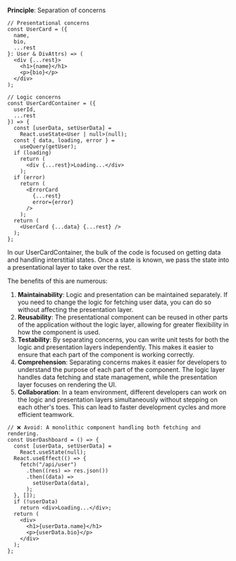 **Principle**: Separation of concerns

```tsx
// Presentational concerns
const UserCard = ({
  name,
  bio,
  ...rest
}: User & DivAttrs) => (
  <div {...rest}>
    <h1>{name}</h1>
    <p>{bio}</p>
  </div>
);

// Logic concerns
const UserCardContainer = ({
  userId,
  ...rest
}) => {
  const [userData, setUserData] =
    React.useState<User | null>(null);
  const { data, loading, error } =
    useQuery(getUser);
  if (loading)
    return (
      <div {...rest}>Loading...</div>
    );
  if (error)
    return (
      <ErrorCard
        {...rest}
        error={error}
      />
    );
  return (
    <UserCard {...data} {...rest} />
  );
};
```

<Wisdom>
In our UserCardContainer, the bulk of the code is focused on
getting data and handling interstitial states. Once a state is
known, we pass the state into a presentational layer to take over
the rest.

The benefits of this are numerous:

1. **Maintainability**: Logic and presentation can be maintained separately. If you need to change the logic for fetching user data, you can do so without affecting the presentation layer.
2. **Reusability**: The presentational component can be reused in other parts of the application without the logic layer, allowing for greater flexibility in how the component is used.
3. **Testability**: By separating concerns, you can write unit tests for both the logic and presentation layers independently. This makes it easier to ensure that each part of the component is working correctly.
4. **Comprehension**: Separating concerns makes it easier for developers to understand the purpose of each part of the component. The logic layer handles data fetching and state management, while the presentation layer focuses on rendering the UI.
5. **Collaboration**: In a team environment, different developers can work on the logic and presentation layers simultaneously without stepping on each other's toes. This can lead to faster development cycles and more efficient teamwork.

```tsx
// ❌ Avoid: A monolithic component handling both fetching and rendering.
const UserDashboard = () => {
  const [userData, setUserData] =
    React.useState(null);
  React.useEffect(() => {
    fetch("/api/user")
      .then((res) => res.json())
      .then((data) =>
        setUserData(data),
      );
  }, []);
  if (!userData)
    return <div>Loading...</div>;
  return (
    <div>
      <h1>{userData.name}</h1>
      <p>{userData.bio}</p>
    </div>
  );
};
```

</Wisdom>
